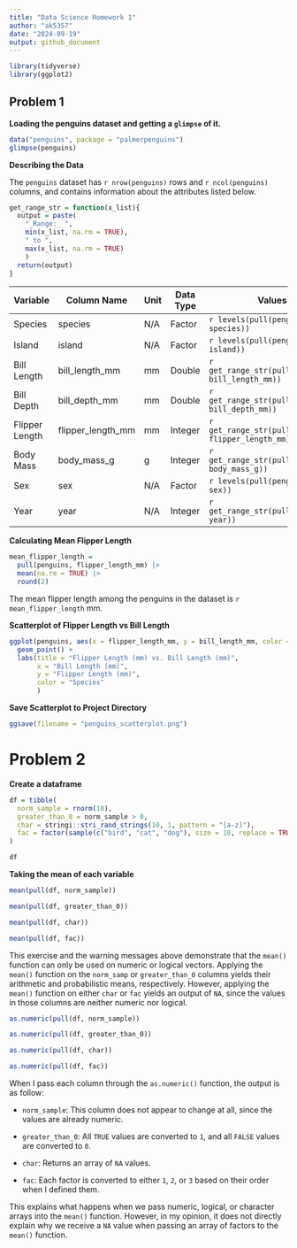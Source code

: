 ```yaml
---
title: "Data Science Homework 1"
author: "ak5357"
date: "2024-09-19"
output: github_document
---
```


```r
library(tidyverse)
library(ggplot2)
```


## Problem 1

**Loading the penguins dataset and getting a `glimpse` of it.**
```r
data("penguins", package = "palmerpenguins")
glimpse(penguins)
```

**Describing the Data**

The `penguins` dataset has `r nrow(penguins)` rows and `r ncol(penguins)` columns, and contains information about the attributes listed below.

```r
get_range_str = function(x_list){
  output = paste(
    "_Range:_ ",
    min(x_list, na.rm = TRUE),
    " to ",
    max(x_list, na.rm = TRUE)
    )
  return(output)
}
```

| Variable | Column Name | Unit | Data Type | Values |
|-----|-----|-----|-----|-----|
| Species | species | N/A |  Factor | `r levels(pull(penguins, species))` |
| Island | island | N/A |  Factor | `r levels(pull(penguins, island))` |
| Bill Length | bill_length_mm | mm |  Double |  `r get_range_str(pull(penguins, bill_length_mm))` |
| Bill Depth | bill_depth_mm | mm |  Double | `r get_range_str(pull(penguins, bill_depth_mm))` |
| Flipper Length | flipper_length_mm | mm |  Integer | `r get_range_str(pull(penguins, flipper_length_mm))` |
| Body Mass | body_mass_g | g |  Integer | `r get_range_str(pull(penguins, body_mass_g))` |
| Sex | sex | N/A |  Factor | `r levels(pull(penguins, sex))` |
| Year | year | N/A |  Integer | `r get_range_str(pull(penguins, year))` |


**Calculating Mean Flipper Length**

```r
mean_flipper_length = 
  pull(penguins, flipper_length_mm) |> 
  mean(na.rm = TRUE) |> 
  round(2)

```

The mean flipper length among the penguins in the dataset is `r mean_flipper_length` mm.

**Scatterplot of Flipper Length vs Bill Length**

```r
ggplot(penguins, aes(x = flipper_length_mm, y = bill_length_mm, color = species)) + 
  geom_point() + 
  labs(title = "Flipper Length (mm) vs. Bill Length (mm)",
       x = "Bill Length (mm)",
       y = "Flipper Length (mm)",
       color = "Species"
       )
```


**Save Scatterplot to Project Directory**
```r
ggsave(filename = "penguins_scatterplot.png")
```

# Problem 2

**Create a dataframe**
```r
df = tibble(
  norm_sample = rnorm(10),
  greater_than_0 = norm_sample > 0,
  char = stringi::stri_rand_strings(10, 1, pattern = "[a-z]"),
  fac = factor(sample(c("bird", "cat", "dog"), size = 10, replace = TRUE))
)

df
```

**Taking the mean of each variable**
```r
mean(pull(df, norm_sample))

mean(pull(df, greater_than_0))

mean(pull(df, char))

mean(pull(df, fac))
```

This exercise and the warning messages above demonstrate that the `mean()` function can only be used on numeric or logical vectors. Applying the `mean()` function on the `norm_samp` or `greater_than_0` columns yields their arithmetic and probabilistic means, respectively. However, applying the `mean()` function on either `char` or `fac` yields an output of `NA`, since the values in those columns are neither numeric nor logical.


```r
as.numeric(pull(df, norm_sample))

as.numeric(pull(df, greater_than_0))

as.numeric(pull(df, char))

as.numeric(pull(df, fac))
```

When I pass each column through the `as.numeric()` function, the output is as follow:

* `norm_sample`: This column does not appear to change at all, since the values are already numeric.

* `greater_than_0`: All `TRUE` values are converted to `1`, and all `FALSE` values are converted to `0`.

* `char`: Returns an array of `NA` values.

* `fac`: Each factor is converted to either `1`, `2`, or `3` based on their order when I defined them.

This explains what happens when we pass numeric, logical, or character arrays into the `mean()` function. However, in my opinion, it does not directly explain why we receive a `NA` value when passing an array of factors to the `mean()` function.
